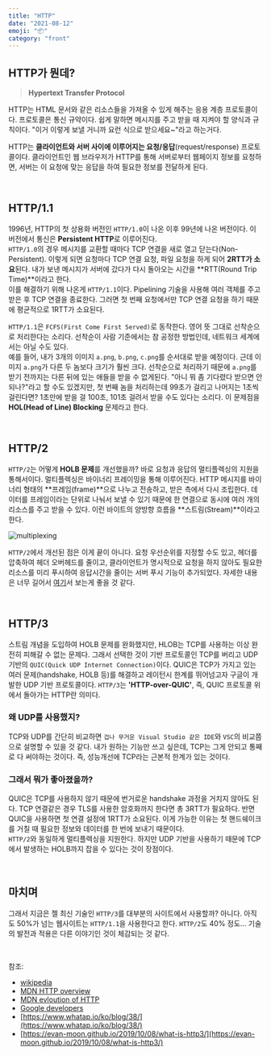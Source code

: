 ```yaml
---
title: "HTTP"
date: "2021-08-12"
emoji: "📦"
category: "front"
---
```

## HTTP가 뭔데?
> **Hypertext Transfer Protocol**

HTTP는 HTML 문서와 같은 리소스들을 가져올 수 있게 해주는 응용 계층 프로토콜이다. 프로토콜은 통신 규약이다. 쉽게 말하면 메시지를 주고 받을 때 지켜야 할 양식과 규칙이다. "이거 이렇게 보낼 거니까 요런 식으로 받으세요~"라고 하는거다.

HTTP는 **클라이언트와 서버 사이에 이루어지는 요청/응답**(request/response) 프로토콜이다. 클라이언트인 웹 브라우저가 HTTP를 통해 서버로부터 웹페이지 정보를 요청하면, 서버는 이 요청에 맞는 응답을 하여 필요한 정보를 전달하게 된다.  

<br />

## HTTP/1.1
1996년, HTTP의 첫 상용화 버전인 `HTTP/1.0`이 나온 이후 99년에 나온 버전이다. 이 버전에서 통신은 **Persistent HTTP**로 이루어진다.  
`HTTP/1.0`의 경우 메시지를 교환할 때마다 TCP 연결을 새로 열고 닫는다(Non-Persistent). 이렇게 되면 요청마다 TCP 연결 요청, 파일 요청을 하게 되어 **2RTT가 소요**된다. 내가 보낸 메시지가 서버에 갔다가 다시 돌아오는 시간을 **RTT(Round Trip Time)**이라고 한다.  
이를 해결하기 위해 나온게 `HTTP/1.1`이다. Pipelining 기술을 사용해 여러 객체를 주고 받은 후 TCP 연결을 종료한다. 그러면 첫 번째 요청에서만 TCP 연결 요청을 하기 때문에 평균적으로 1RTT가 소요된다.

`HTTP/1.1`은 `FCFS(First Come First Served)`로 동작한다. 영어 뜻 그대로 선착순으로 처리한다는 소리다. 선착순이 사람 기준에서는 참 공정한 방법인데, 네트워크 세계에서는 아닐 수도 있다.  
예를 들어, 내가 3개의 이미지 `a.png`, `b.png`, `c.png`를 순서대로 받을 예정이다. 근데 이미지 `a.png`가 다른 두 놈보다 크기가 훨씬 크다. 선착순으로 처리하기 때문에 `a.png`를 받기 전까지는 다른 뒤에 있는 애들을 받을 수 없게된다. 
"아니 뭐 좀 기다렸다 받으면 안되나?"라고 할 수도 있겠지만, 첫 번째 놈을 처리하는데 99초가 걸리고 나머지는 1초씩 걸린다면? 1초만에 받을 걸 100초, 101초 걸려서 받을 수도 있다는 소리다. 이 문제점을 **HOL(Head of Line) Blocking** 문제라고 한다.  

<br />

## HTTP/2
`HTTP/2`는 어떻게 **HOLB 문제**를 개선했을까? 바로 요청과 응답의 멀티플렉싱의 지원을 통해서이다. 멀티플렉싱은 바이너리 프레이밍을 통해 이루어진다. HTTP 메시지를 바이너리 형태의 **프레임(frame)**으로 나누고 전송하고, 받은 측에서 다시 조립한다. 데이터를 프레임이라는 단위로 나눠서 보낼 수 있기 때문에 한 연결으로 동시에 여러 개의 리소스를 주고 받을 수 있다. 이런 바이트의 양방향 흐름을 **스트림(Stream)**이라고 한다.

![multiplexing](https://developers.google.com/web/fundamentals/performance/http2/images/multiplexing01.svg?hl=ko)

`HTTP/2`에서 개선된 점은 이게 끝이 아니다. 요청 우선순위를 지정할 수도 있고, 헤더를 압축하여 헤더 오버헤드를 줄이고, 클라이언트가 명시적으로 요청을 하지 않아도 필요한 리소스를 미리 푸시하여 응답시간을 줄이는 서버 푸시 기능이 추가되었다. 자세한 내용은 너무 길어서 [여기](https://developers.google.com/web/fundamentals/performance/http2?hl=ko)서 보는게 좋을 것 같다.

<br />

## HTTP/3
스트림 개념을 도입하여 HOLB 문제를 완화했지만, HLOB는 TCP를 사용하는 이상 완전히 피해갈 수 없는 문제다. 그래서 선택한 것이 기반 프로토콜인 TCP를 버리고 UDP 기반의 `QUIC(Quick UDP Internet Connection)`이다. QUIC은 TCP가 가지고 있는 여러 문제(handshake, HOLB 등)를 해결하고 레이턴시 한계를 뛰어넘고자 구글이 개발한 UDP 기반 프로토콜이다. `HTTP/3`는 **'HTTP-over-QUIC'**, 즉, QUIC 프로토콜 위에서 돌아가는 HTTP란 의미다. 

### 왜 UDP를 사용했지?

TCP와 UDP를 간단히 비교하면 `겁나 무거운 Visual Studio 같은 IDE`와 `VSC`의 비교쯤으로 설명할 수 있을 것 같다. 내가 원하는 기능만 쓰고 싶은데, TCP는 그게 안되고 통째로 다 써야하는 것이다. 즉, 성능개선에 TCP라는 근본적 한계가 있는 것이다.

### 그래서 뭐가 좋아졌을까?

QUIC은 TCP를 사용하지 않기 때문에 번거로운 handshake 과정을 거치지 않아도 된다. TCP 연결같은 경우 TLS를 사용한 암호화까지 한다면 총 3RTT가 필요하다. 반면 QUIC을 사용하면 첫 연결 설정에 1RTT가 소요된다. 이게 가능한 이유는 첫 핸드쉐이크를 거칠 때 필요한 정보와 데이터를 한 번에 보내기 때문이다.  
`HTTP/2`와 동일하게 멀티플렉싱을 지원한다. 하지만 UDP 기반을 사용하기 때문에 TCP에서 발생하는 HOLB까지 잡을 수 있다는 것이 장점이다.

<br />

## 마치며
그래서 지금은 젤 최신 기술인 `HTTP/3`를 대부분의 사이트에서 사용할까? 아니다. 아직도 50%가 넘는 웹사이트는 `HTTP/1.1`을 사용한다고 한다. `HTTP/2`도 40% 정도... 기술의 발전과 적용은 다른 이야기인 것이 체감되는 것 같다.

<br />

참조: 
- [wikipedia](https://ko.wikipedia.org/wiki/HTTP)  
- [MDN HTTP overview](https://developer.mozilla.org/ko/docs/Web/HTTP/Overview)  
- [MDN evloution of HTTP](https://developer.mozilla.org/ko/docs/Web/HTTP/Basics_of_HTTP/Evolution_of_HTTP)  
- [Google developers](https://developers.google.com/web/fundamentals/performance/http2?hl=ko)  
- [https://www.whatap.io/ko/blog/38/](https://www.whatap.io/ko/blog/38/)  
- [https://evan-moon.github.io/2019/10/08/what-is-http3/](https://evan-moon.github.io/2019/10/08/what-is-http3/)